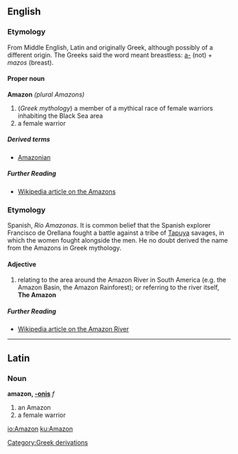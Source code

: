 ==English==

===Etymology===
From Middle English, Latin and originally Greek, although possibly of a different origin. The Greeks said the word meant breastless: [[a-]] (not) + ''mazos'' (breast).

====Proper noun====
'''Amazon''' ''(plural Amazons)''
#(''Greek mythology'') a member of a mythical race of female warriors inhabiting the Black Sea area
#a female warrior

=====Derived terms=====
*[[Amazonian]]

=====Further Reading=====
*[[w:Amazons|Wikipedia article on the Amazons]]

===Etymology===
Spanish, ''Río Amazonas''. It is common belief that the Spanish explorer Francisco de Orellana fought a battle against a tribe of [[Tapuya]] savages, in which the women fought alongside the men. He no doubt derived the name from the Amazons in Greek mythology.

====Adjective====
#relating to the area around the Amazon River in South America (e.g. the Amazon Basin, the Amazon Rainforest); or referring to the river itself, '''The Amazon'''

=====Further Reading=====
*[[w:Amazon River|Wikipedia article on the Amazon River]]


----

==Latin==

===Noun===
'''amazon, [[Wiktionary Appendix:Latin third declension|-onis]]''' ''f''

#an Amazon
#a female warrior
[[Category:Greek derivations]]

[[io:Amazon]]
[[ku:Amazon]]